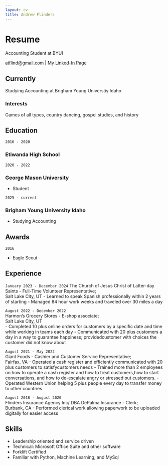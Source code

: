 ---
layout: cv
title: Andrew Flinders
---
# Resume
Accounting Student at BYUI 

<div id="webaddress">
<a href="atflind@gmail.com">atflind@gmail.com</a>
| <a href="https://www.linkedin.com/in/andrew-flinders/">My Linked-In Page</a>
</div>


## Currently

Studying Accounting at Brigham Young Universtiy Idaho

### Interests

Games of all types, country dancing, gospel studies, and history

## Education

`2016 - 2020`

### __Etiwanda High School__

`2020 - 2022`

### __George Mason University__

- Student

`2025 - current`

### __Brigham Young University Idaho__

- Studying Accounting


## Awards

`2016`

  -  Eagle Scout


## Experience

`January 2023 - December 2024`
The Church of Jesus Christ of Latter-day Saints - 
Full-Time Volunteer Representative;              
Salt Lake City, UT 
  -  Learned to speak Spanish professionally within 2 years of starting 
  -  Managed 84 hour work weeks and traveled over 30 miles a day

`August 2022 - December 2022`  
Harmon's Grocery Stores - E-shop associate;                                                    
Salt Lake City, UT              
  -   Completed 10 plus online orders for customers by a specific date and time while working in teams each day
  -   Communicated with 20 plus customers a day in a way to guarantee happiness; providedcustomer with choices the customer did not know about

`August 2021 - May 2022`  
Giant Foods - Cashier and Customer Service Representative;                                      
Fairfax, VA
  -  Operated a cash register and efficiently communicated with 20 plus customers to satisfycustomers needs
  -  Trained more than 2 employees on how to operate a cash register and how to treat customers,how to start conversations, and how to de-escalate angry or stressed out customers.
  -  Operated Western Union helping 5 plus people every day to transfer money to other countries

`August 2018 - August 2020`  
Flinders Insurance Agency Inc/ DBA DePalma Insurance - Clerk;                                  
Burbank, CA
  -  Performed clerical work allowing paperwork to be uploaded digitally for easier access


## Skills
  -  Leadership oriented and service driven
  -  Technical: Microsoft Office Suite and other software
  -  Forklift Certified
  -  Familiar with Python, Machine Learning, and MySql


<!-- ### Footer

Last updated: May 2013 -->
